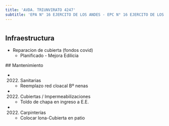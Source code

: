 ```yaml
---
title: 'AVDA. TRIUNVIRATO 4247'
subtitle: 'EPA N° 16 EJERCITO DE LOS ANDES - EPC N° 16 EJERCITO DE LOS ANDES'
---
```


#
## Infraestructura

* Reparacion de cubierta (fondos covid) 
    + Planificado - Mejora Edilicia 


 ## Mantenimiento

*  (2022) Sanitarias 
    + Reemplazo red cloacal Bº nenas

*  (2022) Cubiertas / Impermeabilizaciones 
    + Toldo de chapa en ingreso a E.E.

*  (2022) Carpinterías 
    + Colocar lona-Cubierta en patio







